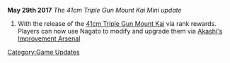 '''May 29th 2017''' ''The 41cm Triple Gun Mount Kai Mini update''

#With the release of the [[41cm Triple Gun Mount Kai]] via rank rewards. Players can now use Nagato to modify and upgrade them via [[Akashi's Improvement Arsenal]]

[[Category:Game Updates]]